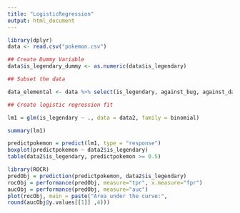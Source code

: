 ---
title: "LogisticRegression"
output: html_document
---

```{r}

library(dplyr)
data <- read.csv("pokemon.csv")

## Create Dummy Variable 
data$is_legendary_dummy <- as.numeric(data$is_legendary)

## Subset the data 

data_elemental <- data %>% select(is_legendary, against_bug, against_dark, against_dragon, against_electric, against_fairy, against_fight, against_fire, against_flying, against_ghost, against_grass, against_ground, against_psychic) 

## Create logistic regression fit

lm1 = glm(is_legendary ~ ., data = data2, family = binomial)

summary(lm1)
```

```{r}

predictpokemon = predict(lm1, type = "response")
boxplot(predictpokemon ~ data2$is_legendary)
table(data2$is_legendary, predictpokemon >= 0.5)

```
```{r}
library(ROCR)
predObj = prediction(predictpokemon, data2$is_legendary)
rocObj = performance(predObj, measure="tpr", x.measure="fpr")
aucObj = performance(predObj, measure="auc")
plot(rocObj, main = paste("Area under the curve:",
round(aucObj@y.values[[1]] ,4)))



```